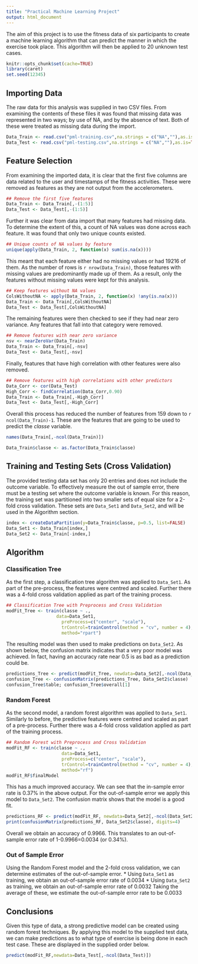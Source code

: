 ---
title: "Practical Machine Learning Project"
output: html_document
---

The aim of this project is to use the fitness data of six participants to create a machine learning algorithm that can predict the manner in which the exercise took place. This algorithm will then be applied to 20 unknown test cases.

```{r setup, include=FALSE}
knitr::opts_chunk$set(cache=TRUE)
library(caret)
set.seed(12345)
```

## Importing Data
The raw data for this analysis was supplied in two CSV files. From examining the contents of these files it was found that missing data was represented in two ways; by use of NA, and by the absence of text. Both of these were treated as missing data during the import.
```{r import}
Data_Train <- read.csv("pml-training.csv",na.strings = c("NA",""),as.is=TRUE)
Data_Test <- read.csv("pml-testing.csv",na.strings = c("NA",""),as.is=TRUE)
```


## Feature Selection
From examining the imported data, it is clear that the first five columns are data related to the user and timestamps of the fitness activities. These were removed as features as they are not output from the accelerometers.
```{r feature1}
## Remove the first five features
Data_Train <- Data_Train[,-(1:5)]
Data_Test <- Data_Test[,-(1:5)]
```

Further it was clear from data import that many features had missing data. To determine the extent of this, a count of NA values was done across each feature. It was found that only two unique counts existed.
```{r feature2}
## Unique counts of NA values by feature
unique(apply(Data_Train, 2, function(x) sum(is.na(x))))
```
This meant that each feature either had no missing values or had 19216 of them. As the number of rows is `r nrow(Data_Train)`, those features with missing values are predominantly made up of them. As a result, only the features without missing values were kept for this analysis.
```{r feature3}
## Keep features without NA values
ColsWithoutNA <- apply(Data_Train, 2, function(x) !any(is.na(x)))
Data_Train <- Data_Train[,ColsWithoutNA]
Data_Test <- Data_Test[,ColsWithoutNA]
```
The remaining features were then checked to see if they had near zero variance.
Any features that fall into that category were removed.
```{r feature4}
## Remove features with near zero variance
nsv <- nearZeroVar(Data_Train)
Data_Train <- Data_Train[,-nsv]
Data_Test <- Data_Test[,-nsv]
```
Finally, features that have high correlation with other features were also removed.
```{r feature5}
## Remove features with high correlations with other predictors
Data_Corr <- cor(Data_Test)
High_Corr <- findCorrelation(Data_Corr,0.90)
Data_Train <- Data_Train[,-High_Corr]
Data_Test <- Data_Test[,-High_Corr]
```
Overall this process has reduced the number of features from 159 down to `r ncol(Data_Train)-1`.
These are the features that are going to be used to predict the *classe* variable.
```{r feature6}
names(Data_Train[,-ncol(Data_Train)])
```

```{r feature7, echo=FALSE}
Data_Train$classe <- as.factor(Data_Train$classe)
```


## Training and Testing Sets (Cross Validation)
The provided testing data set has only 20 entries and does not include the outcome variable.
To effectively measure the out of sample error, there must be a testing set where the outcome variable is known.
For this reason, the training set was partitioned into two smaller sets of equal size for a 2-fold cross validation. 
These sets are `Data_Set1` and `Data_Set2`, and will be used in the Algorithm section.

```{r crossval}
index <- createDataPartition(y=Data_Train$classe, p=0.5, list=FALSE)
Data_Set1 <- Data_Train[index,]
Data_Set2 <- Data_Train[-index,]
```


## Algorithm
### Classification Tree

As the first step, a classification tree algorithm was applied to `Data_Set1`.
As part of the pre-process, the features were centred and scaled. 
Further there was a 4-fold cross validation applied as part of the training process.

```{r tree, results:hide}
## Classification Tree with Preprocess and Cross Validation
modFit_Tree <- train(classe ~ ., 
                   data=Data_Set1,
                     preProcess=c("center", "scale"),
                     trControl=trainControl(method = "cv", number = 4),
                     method="rpart")
```

The resulting model was then used to make predictions on `Data_Set2`. 
As shown below, the confusion matrix indicates that a very poor model was achieved.
In fact, having an accuracy rate near 0.5 is as bad as a prediction could be.
```{r treepred}
predictions_Tree <- predict(modFit_Tree, newdata=Data_Set2[,-ncol(Data_Set2)])
confusion_Tree <- confusionMatrix(predictions_Tree, Data_Set2$classe)
confusion_Tree$table; confusion_Tree$overall[1]
```


### Random Forest
As the second model, a random forest algorithm was applied to `Data_Set1`.
Similarly to before, the predictive features were centred and scaled as part of a pre-process. 
Further there was a 4-fold cross validation applied as part of the training process.

```{r rf}
## Random Forest with Preprocess and Cross Validation
modFit_RF <- train(classe ~ ., 
                     data=Data_Set1,
                     preProcess=c("center", "scale"),
                     trControl=trainControl(method = "cv", number = 4),
                     method="rf")
modFit_RF$finalModel
```
This has a much improved accuracy.
We can see that the in-sample error rate is 0.37% in the above output.
For the out-of-sample error we apply this model to `Data_Set2`.
The confusion matrix shows that the model is a good fit.

```{r rfpred}
predictions_RF <- predict(modFit_RF, newdata=Data_Set2[,-ncol(Data_Set2)])
print(confusionMatrix(predictions_RF, Data_Set2$classe), digits=4)
```
Overall we obtain an accuracy of 0.9966.
This translates to an out-of-sample error rate of 1-0.9966=0.0034 (or 0.34%).

### Out of Sample Error

Using the Random Forest model and the 2-fold cross validation, we can determine estimates of the out-of-sample error.
* Using `Data_Set1` as training, we obtain an out-of-sample error rate of 0.0034
* Using `Data_Set2` as training, we obtain an out-of-sample error rate of 0.0032
Taking the average of these, we estimate the out-of-sample error rate to be 0.0033


## Conclusions
Given this type of data, a strong predictive model can be created using random forest techniques.
By applying this model to the supplied test data, we can make predictions as to what type of exercise is being done in each test case.
These are displayed in the supplied order below.

```{r answers}
predict(modFit_RF,newdata=Data_Test[,-ncol(Data_Test)])
```

